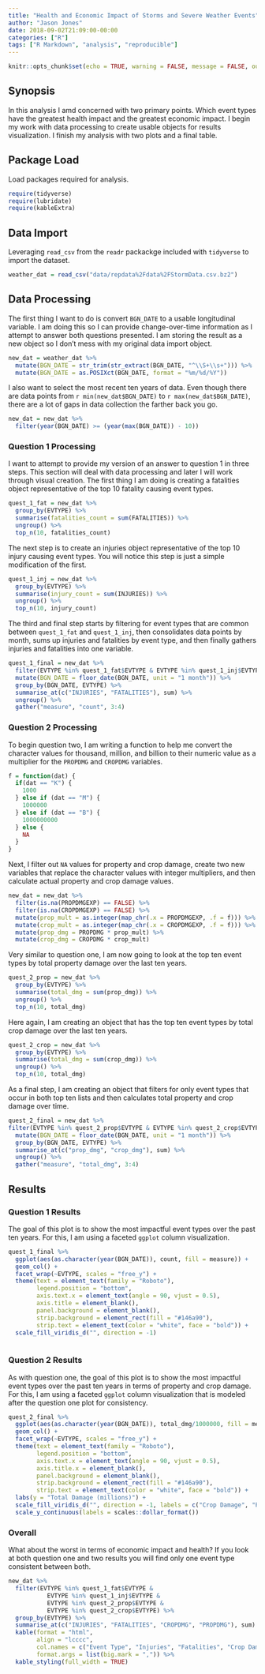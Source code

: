 ```yaml
---
title: "Health and Economic Impact of Storms and Severe Weather Events"
author: "Jason Jones"
date: 2018-09-02T21:09:00-00:00
categories: ["R"]
tags: ["R Markdown", "analysis", "reproducible"]
---
```


```r
knitr::opts_chunk$set(echo = TRUE, warning = FALSE, message = FALSE, out.width="100%", dpi = 300)
```

## Synopsis
In this analysis I amd concerned with two primary points. Which event types have the greatest health impact and the greatest economic impact. I begin my work with data processing to create usable objects for results visualization. I finish my analysis with two plots and a final table.


## Package Load
Load packages required for analysis.

```r
require(tidyverse)
require(lubridate)
require(kableExtra)

```


## Data Import
Leveraging ```read_csv``` from the ```readr``` packackge included with ```tidyverse``` to import the dataset.

```r
weather_dat = read_csv("data/repdata%2Fdata%2FStormData.csv.bz2")

```


## Data Processing
The first thing I want to do is convert ```BGN_DATE``` to a usable longitudinal variable. I am doing this so I can provide change-over-time information as I attempt to answer both questions presented. I am storing the result as a new object so I don't mess with my original data import object.

```r
new_dat = weather_dat %>%
  mutate(BGN_DATE = str_trim(str_extract(BGN_DATE, "^\\S+\\s+"))) %>%
  mutate(BGN_DATE = as.POSIXct(BGN_DATE, format = "%m/%d/%Y"))

```


I also want to select the most recent ten years of data. Even though there are data points from `r min(new_dat$BGN_DATE)` to `r max(new_dat$BGN_DATE)`, there are a lot of gaps in data collection the farther back you go.

```r
new_dat = new_dat %>%
  filter(year(BGN_DATE) >= (year(max(BGN_DATE)) - 10))
```


### Question 1 Processing
I want to attempt to provide my version of an answer to question 1 in three steps. This section will deal with data processing and later I will work through visual creation. The first thing I am doing is creating a fatalities object representative of the top 10 fatality causing event types.

```r
quest_1_fat = new_dat %>%
  group_by(EVTYPE) %>%
  summarise(fatalities_count = sum(FATALITIES)) %>%
  ungroup() %>%
  top_n(10, fatalities_count)

```


The next step is to create an injuries object representative of the top 10 injury causing event types. You will notice this step is just a simple modification of the first.

```r
quest_1_inj = new_dat %>%
  group_by(EVTYPE) %>%
  summarise(injury_count = sum(INJURIES)) %>%
  ungroup() %>%
  top_n(10, injury_count)
```


The third and final step starts by filtering for event types that are common between ```quest_1_fat``` and ```quest_1_inj```, then consolidates data points by month, sums up injuries and fatalities by event type, and then finally gathers injuries and fatalities into one variable.

```r
quest_1_final = new_dat %>%
  filter(EVTYPE %in% quest_1_fat$EVTYPE & EVTYPE %in% quest_1_inj$EVTYPE) %>%
  mutate(BGN_DATE = floor_date(BGN_DATE, unit = "1 month")) %>%
  group_by(BGN_DATE, EVTYPE) %>%
  summarise_at(c("INJURIES", "FATALITIES"), sum) %>%
  ungroup() %>%
  gather("measure", "count", 3:4)

```


### Question 2 Processing
To begin question two, I am writing a function to help me convert the character values for thousand, million, and billion to their numeric value as a multiplier for the ```PROPDMG``` and ```CROPDMG``` variables.

```r
f = function(dat) {
  if(dat == "K") {
    1000
  } else if (dat == "M") {
    1000000
  } else if (dat == "B") {
    1000000000
  } else {
    NA
  }
}

```


Next, I filter out ```NA``` values for property and crop damage, create two new variables that replace the character values with integer multipliers, and then calculate actual property and crop damage values.

```r
new_dat = new_dat %>%
  filter(is.na(PROPDMGEXP) == FALSE) %>%
  filter(is.na(CROPDMGEXP) == FALSE) %>%
  mutate(prop_mult = as.integer(map_chr(.x = PROPDMGEXP, .f = f))) %>%
  mutate(crop_mult = as.integer(map_chr(.x = CROPDMGEXP, .f = f))) %>%
  mutate(prop_dmg = PROPDMG * prop_mult) %>%
  mutate(crop_dmg = CROPDMG * crop_mult)

```


Very similar to question one, I am now going to look at the top ten event types by total property damage over the last ten years.

```r
quest_2_prop = new_dat %>%
  group_by(EVTYPE) %>%
  summarise(total_dmg = sum(prop_dmg)) %>%
  ungroup() %>%
  top_n(10, total_dmg)

```


Here again, I am creating an object that has the top ten event types by total crop damage over the last ten years.

```r
quest_2_crop = new_dat %>%
  group_by(EVTYPE) %>%
  summarise(total_dmg = sum(crop_dmg)) %>%
  ungroup() %>%
  top_n(10, total_dmg)

```


As a final step, I am creating an object that filters for only event types that occur in both top ten lists and then calculates total property and crop damage over time.

```r
quest_2_final = new_dat %>%
filter(EVTYPE %in% quest_2_prop$EVTYPE & EVTYPE %in% quest_2_crop$EVTYPE) %>%
  mutate(BGN_DATE = floor_date(BGN_DATE, unit = "1 month")) %>%
  group_by(BGN_DATE, EVTYPE) %>%
  summarise_at(c("prop_dmg", "crop_dmg"), sum) %>%
  ungroup() %>%
  gather("measure", "total_dmg", 3:4)

```


## Results

### Question 1 Results
The goal of this plot is to show the most impactful event types over the past ten years. For this, I am using a faceted ```ggplot``` column visualization.

```r
quest_1_final %>%
  ggplot(aes(as.character(year(BGN_DATE)), count, fill = measure)) +
  geom_col() +
  facet_wrap(~EVTYPE, scales = "free_y") +
  theme(text = element_text(family = "Roboto"),
        legend.position = "bottom",
        axis.text.x = element_text(angle = 90, vjust = 0.5),
        axis.title = element_blank(),
        panel.background = element_blank(),
        strip.background = element_rect(fill = "#146a90"),
        strip.text = element_text(color = "white", face = "bold")) +
  scale_fill_viridis_d("", direction = -1)
  
```


### Question 2 Results
As with question one, the goal of this plot is to show the most impactful event types over the past ten years in terms of property and crop damage. For this, I am using a faceted ```ggplot``` column visualization that is modeled after the question one plot for consistency.

```r
quest_2_final %>%
  ggplot(aes(as.character(year(BGN_DATE)), total_dmg/1000000, fill = measure)) +
  geom_col() +
  facet_wrap(~EVTYPE, scales = "free_y") +
  theme(text = element_text(family = "Roboto"),
        legend.position = "bottom",
        axis.text.x = element_text(angle = 90, vjust = 0.5),
        axis.title.x = element_blank(),
        panel.background = element_blank(),
        strip.background = element_rect(fill = "#146a90"),
        strip.text = element_text(color = "white", face = "bold")) +
  labs(y = "Total Damage (millions)") +
  scale_fill_viridis_d("", direction = -1, labels = c("Crop Damage", "Property Damage")) +
  scale_y_continuous(labels = scales::dollar_format())

```


### Overall
What about the worst in terms of economic impact and health? If you look at both question one and two results you will find only one event type consistent between both.

```r
new_dat %>%
  filter(EVTYPE %in% quest_1_fat$EVTYPE &
           EVTYPE %in% quest_1_inj$EVTYPE &
           EVTYPE %in% quest_2_prop$EVTYPE &
           EVTYPE %in% quest_2_crop$EVTYPE) %>%
  group_by(EVTYPE) %>%
  summarise_at(c("INJURIES", "FATALITIES", "CROPDMG", "PROPDMG"), sum) %>%
  kable(format = "html",
        align = "lcccc",
        col.names = c("Event Type", "Injuries", "Fatalities", "Crop Damage", "Property Damage"),
        format.args = list(big.mark = ",")) %>%
  kable_styling(full_width = TRUE)

```

